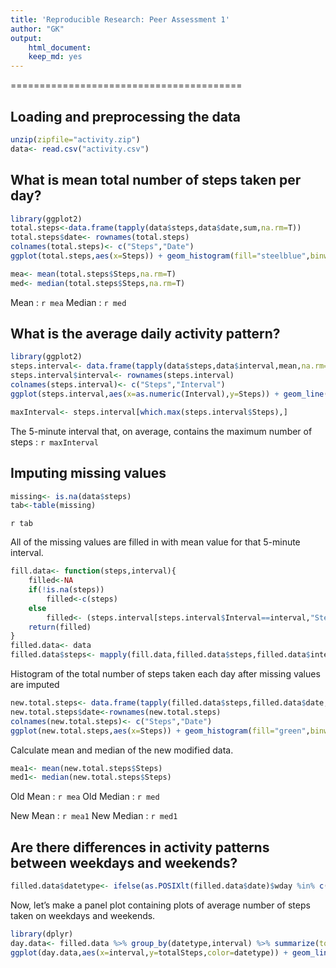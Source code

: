 ---
title: 'Reproducible Research: Peer Assessment 1'
author: "GK"
output:
    html_document:
    keep_md: yes
---

========================================

## Loading and preprocessing the data
```{r load_data,echo=TRUE}
unzip(zipfile="activity.zip")
data<- read.csv("activity.csv")
```

## What is mean total number of steps taken per day? 
```{r histogram,echo=TRUE}
library(ggplot2)
total.steps<-data.frame(tapply(data$steps,data$date,sum,na.rm=T))
total.steps$date<- rownames(total.steps)
colnames(total.steps)<- c("Steps","Date")
ggplot(total.steps,aes(x=Steps)) + geom_histogram(fill="steelblue",binwidth = 1000) + labs(title="Histogram of the total number of steps taken each day",x="Steps",y="Frequency")
```

```{r mean_median,echo=TRUE}
mea<- mean(total.steps$Steps,na.rm=T)
med<- median(total.steps$Steps,na.rm=T)
```
Mean : `r mea`
Median : `r med`

## What is the average daily activity pattern?
```{r time_plot,echo=TRUE}
library(ggplot2)
steps.interval<- data.frame(tapply(data$steps,data$interval,mean,na.rm=T))
steps.interval$interval<- rownames(steps.interval)
colnames(steps.interval)<- c("Steps","Interval")
ggplot(steps.interval,aes(x=as.numeric(Interval),y=Steps)) + geom_line(color="red") + labs(title="Time series plot of the average number of steps taken",x="5 Minute Intervals",y="Steps")
```

```{r max_interval,echo=TRUE}
maxInterval<- steps.interval[which.max(steps.interval$Steps),]
```
The 5-minute interval that, on average, contains the maximum number of steps : `r maxInterval`

## Imputing missing values
```{r how_many_missing,echo=TRUE}
missing<- is.na(data$steps)
tab<-table(missing)
```
`r tab`

All of the missing values are filled in with mean value for that 5-minute
interval.

```{r fill_na,,echo=TRUE}
fill.data<- function(steps,interval){
    filled<-NA
    if(!is.na(steps))
        filled<-c(steps)
    else
        filled<- (steps.interval[steps.interval$Interval==interval,"Steps"])
    return(filled)
}
filled.data<- data
filled.data$steps<- mapply(fill.data,filled.data$steps,filled.data$interval)
```

Histogram of the total number of steps taken each day after missing values are imputed
```{r new_data_hist,echo=TRUE}
new.total.steps<- data.frame(tapply(filled.data$steps,filled.data$date,sum,na.rm=T))
new.total.steps$date<-rownames(new.total.steps)
colnames(new.total.steps)<- c("Steps","Date")
ggplot(new.total.steps,aes(x=Steps)) + geom_histogram(fill="green",binwidth = 1000) + labs(x="Steps",y="Frequency",title="Histogram")
```

Calculate mean and median of the new modified data.
```{r new_summary,echo=TRUE}
mea1<- mean(new.total.steps$Steps)
med1<- median(new.total.steps$Steps)
```

Old Mean : `r mea`
Old Median : `r med`


New Mean : `r mea1`
New Median : `r med1`

## Are there differences in activity patterns between weekdays and weekends?
```{r weekdata,echo=TRUE}
filled.data$datetype<- ifelse(as.POSIXlt(filled.data$date)$wday %in% c(0,6),"weekend","weekday")
```

Now, let's make a panel plot containing plots of average number of steps taken
on weekdays and weekends.
```{r panel_plot,echo=TRUE}
library(dplyr)
day.data<- filled.data %>% group_by(datetype,interval) %>% summarize(totalSteps=mean(steps))
ggplot(day.data,aes(x=interval,y=totalSteps,color=datetype)) + geom_line() + facet_grid(datetype~.) + labs(x="5 Minute Interval",y="Steps",title="Average steps taken in Weekdays/Weekend")
```

